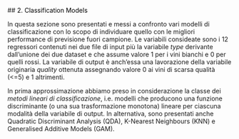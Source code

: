 ##<a name="2_Classification" style="pointer-events: none; cursor: default;" ><font color="black"> 2. Classification Models</font></a>


In questa sezione sono presentati e messi a confronto vari modelli di classificazione con lo scopo di individuare quello con le migliori performance di previsione fuori campione. Le variabili consideate sono i 12 regressori contenuti nei due file di input più la variabile *type* derivante dall'unione dei due dataset e che assume valore 1 per i vini bianchi e 0 per quelli rossi. La variabile di output è anch'essa una lavorazione della variabile originaria *quality* ottenuta assegnando valore 0 ai vini di scarsa qualità (<=5) e 1 altrimenti.

In prima approssimazione abbiamo preso in considerazione la classe dei *metodi lineari di classificazione*, i.e. modelli che producono una funzione discriminante (o una sua trasformazione monotona) lineare per ciascuna modalità della variabile di output. In alternativa, sono presentati anche Quadratic Discriminant Analysis (QDA), K-Nearest Neighbours (KNN) e Generalised Additive Models (GAM).

<br></br>
<br></br>

